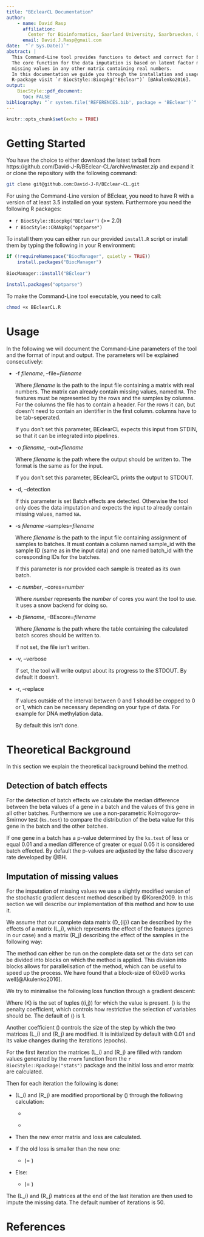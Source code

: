```yaml
---
title: "BEclearCL Documentation"
author: 
    - name: David Rasp
      affiliation:
        Center for Bioinformatics, Saarland University, Saarbruecken, Germany
      email: David.J.Rasp@gmail.com
date:  "`r Sys.Date()`"
abstract: |
  This Command-Line tool provides functions to detect and correct for batch effects in DNA methylation data. 
  The core function for the data imputation is based on latent factor models [@Candes2009] and can also be used to predict 
  missing values in any other matrix containing real numbers.
  In this documentation we guide you through the installation and usage of it. For the corresponding
  R-package visit `r BiocStyle::Biocpkg("BEclear")` [@Akulenko2016].
output: 
    BiocStyle::pdf_document:
      toc: FALSE
bibliography: "`r system.file('REFERENCES.bib', package = 'BEclear')`"
---
```


```r
knitr::opts_chunk$set(echo = TRUE)
```


# Getting Started

You have the choice to either download the latest tarball from https://github.com/David-J-R/BEclear-CL/archive/master.zip and expand it or clone the repository with the following command:

```sh
git clone git@github.com:David-J-R/BEclear-CL.git
```


For using the Command-Line version of BEclear, you need to have R with a version of at least 3.5 installed on your system.
Furthermore you need the following R packages:

  + `r BiocStyle::Biocpkg("BEclear")` (>= 2.0)
  + `r BiocStyle::CRANpkg("optparse")`
  
To install them you can either run our provided  `install.R` script or install them by typing the following in your R environment:

```r
if (!requireNamespace("BiocManager", quietly = TRUE))
    install.packages("BiocManager")
  
BiocManager::install("BEclear")

install.packages("optparse")
```

To make the Command-Line tool executable, you need to call:

```sh
chmod +x BEclearCL.R
```
\newpage
# Usage

In the following we will document the Command-Line parameters of the tool and the format of input and output.
The parameters will be explained consecutively:
  
  + -f _filename_, --file=_filename_
  
    Where _filename_ is the path to the input file containing a matrix with real numbers. 
    The matrix can already contain missing values, named `NA`.
    The features must be represented by the rows and the samples by columns. 
    For the columns the file has to contain a header. For the rows it can, but doesn't need 
    to contain an identifier in the first column. columns have to be tab-seperated.
    
    If you don't set this parameter, BEclearCL expects this input from STDIN, so that it 
    can be integrated into pipelines.
    
  + -o _filename_, --out=_filename_
  
     Where _filename_ is the path where the output should be written to. 
     The format is the same as for the input. 
     
     If you don't set this parameter, BEclearCL prints the output to STDOUT.
  
  + -d, --detection
    
    If this parameter is set Batch effects are detected. 
    Otherwise the tool only does the data imputation and expects 
    the input to already contain missing values, named `NA`.
    
  + -s _filename_ --samples=_filename_
    
    Where _filename_ is the path to the input file containing assignment of 
    samples to batches. It must contain a column named sample_id with the
    sample ID (same as in the input data) and one named batch_id with 
    the coresponding IDs for the batches.
    
    If this parameter is nor provided each sample is treated as its own batch.
    
  + -c _number_, --cores=_number_
  
    Where _number_ represents the _number_ of cores you want the tool to use.
    It uses a snow backend for doing so.
    
  + -b _filename_, --BEscore=_filename_
  
    Where _filename_ is the path where the table containing the calculated
    batch scores should be written to.
    
    If not set, the file isn't written.
    
  + -v, --verbose
    
    If set, the tool will write output about its progress to the STDOUT.
    By default it doesn't.
    
  + -r, --replace
  
    If values outside of the interval between 0 and 1 should be cropped to 0 or 1,
    which can be necessary depending on your type of data. 
    For example for DNA methylation data.
    
    By default this isn't done. 
    

# Theoretical Background

In this section we explain the theoretical background behind the method.

## Detection of batch effects

For the detection of batch effects we calculate the median difference between the 
beta values of a gene in a batch and the values of this gene in all other batches. 
Furthermore we use a non-parametric Kolmogorov-Smirnov test (`ks.test`) to  compare the
distribution of the beta value for this gene in the batch and the other batches.

If one gene in a batch has a p-value determined by the `ks.test` of less or equal
0.01 and a median difference of greater or equal 0.05 it is considered batch effected.
By default the p-values are adjusted by the false discovery rate developed by @BH.

## Imputation of missing values

For the imputation of missing values we use a slightly modified version of the
stochastic gradient descent method described by @Koren2009. 
In this section we will describe our implementation of this method and how to 
use it.


We assume that our complete data matrix \(D_{ij}\) can be described by the effects of
a matrix \(L_i\), which represents the effect of the features (genes in our case)
and a matrix \(R_j\) describing the effect of the samples in the following way:

\begin{equation}
D_{ij} = L_{i}^{T} \times R_{j}
(\#eq:assumption)
\end{equation}

The method can either be run on the complete data set or the data set can be 
divided into blocks on which the method is applied.
This division into blocks allows for parallelisation of the method, which can be 
useful to speed up the process. We have found that a block-size of 60x60 works 
well[@Akulenko2016].

\begin{equation}
  errorMatrix_{ij} = Block_{ij} - L_{i}^{T} \times R_{j}
  (\#eq:errormatrix)
\end{equation}

We try to minimalise the following loss function through a gradient descent:

\begin{equation}
  min_{L, R}  \sum_{ij \in K}(errorMatrix_{ij}^2) + \lambda \times
  (\left\lVert L_{i}\right\rVert_{F}^{2} + 
  \left\lVert R_{j}\right\rVert_{F}^{2} )
  (\#eq:loss)
\end{equation}
Where \(K\) is the set of tuples \((i,j)\) for which the value is present. 
\(\lambda\) is the penalty coefficient, which controls how restrictive the 
selection of variables should be. The default of \(\lambda\) is 1.

Another coefficient \(\gamma\) controls the size of the step by which the 
two matrices \(L_i\) and \(R_j\) are modified. It is initialized 
by default with 0.01 and its value changes during the iterations (epochs).

For the first iteration the matrices \(L_i\) and \(R_j\) are filled with random values
generated by the `rnorm` function from the `r BiocStyle::Rpackage("stats")` 
package and the initial loss and error matrix are calculated.

Then for each iteration the following is done:
    
* \(L_i\) and \(R_j\) are modified proportional by \(\gamma\) through the following 
calculation:

    + \begin{equation}
      L_i = L_i + 2 \times \gamma \times  (errorMatrix_{ij} \times R_j - \lambda \times L_i)
      (\#eq:Lmod)
      \end{equation}

    + \begin{equation}
      R_j = R_j + 2 \times \gamma \times (errorMatrix_{ij} \times L_i - \lambda \times R_j)
      (\#eq:Rmod)
      \end{equation}

* Then the new error matrix and loss are calculated.
* If the old loss is smaller than the new one: 
    + \(\gamma = \gamma \div 2\)
* Else:
    + \(\gamma = \gamma \times 1.05\)
    
The \(L_i\) and \(R_j\) matrices at the end of the last iteration are then used to 
impute the missing data. The default number of iterations is 50.


# References {.unnumbered}
